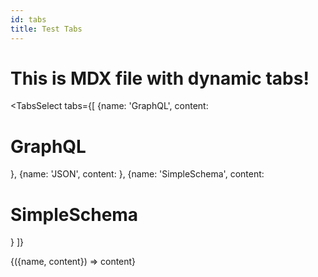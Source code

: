 ```yaml
---
id: tabs
title: Test Tabs
---
```



# This is MDX file with dynamic tabs!

<TabsSelect
  tabs={[
    {name: 'GraphQL', content: <h1>GraphQL</h1>},
    {name: 'JSON', content: <JSONMdx />},
    {name: 'SimpleSchema', content: <h1>SimpleSchema</h1>}
  ]}
>
  {({name, content}) => content}
</TabsSelect>
